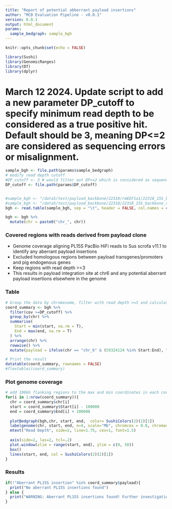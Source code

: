 ```yaml
---
title: "Report of potential abberrant payload insertions"
author: "MCB Evaluation Pipeline - v0.0.1"
version: 0.0.1
output: html_document
params:
  sample_bedgraph: sample_bgh
---
```


```r
knitr::opts_chunk$set(echo = FALSE)
```

```r
library(Sushi)
library(GenomicRanges)
library(DT)
library(dplyr)

```

# March 12 2024. Update script to add a new parameter DP_cutoff to specify minimum read depth to be considered as a true positive hit. Default should be 3, meaning DP<=2 are considered as sequencing errors or misalignment.
```r
sample_bgh <- file.path(params$sample_bedgraph)
# modify read depth cutoff
#DP_cutoff <- 3 # would filter out DP<=2 which is considered as sequencing error. So only keep DP>=3
DP_cutoff <- file.path(params$DP_cutoff)


#sample_bgh <- "/data5/test/payload_backbone/22318/rmEEF1a1/22318_15S_backbone_reads_to_Ssc11.rm.endoHits.bg" # this bedgraph is from a test run that manually removed EEF1a1 from Ssc11.1
#sample_bgh <- "/data5/test/payload_backbone/22318/22318_15S_backbone_reads_to_Ssc11.rm.endoHits.bg"
bgh <- read.table(sample_bgh, sep = "\t", header = FALSE, col.names = c("chr", "start", "end", "cov"))

bgh <- bgh %>%
  mutate(chr = paste0("chr_", chr)) 
```

### Covered regions with reads derived from payload clone 
- Genome coverage aligning PL15S PacBio HiFi reads to Sus scrofa v11.1 to identify any aberrant payload insertions
- Excluded homologous regions between payload transgenes/promoters and pig endogenous genes
- Keep regions with read depth >=3
- This results in payload integration site at chr6 and any potential aberrant payload insertions elsewhere in the genome

### Table
```r
# Group the data by chromosome, filter with read depth >=3 and calculate the maximum and minimum coordinates
coord_summary <- bgh %>% 
  filter(cov >=DP_cutoff) %>%
  group_by(chr) %>%
  summarise(
    Start = min(start, na.rm = T),
    End = max(end, na.rm = T)
  ) %>%
  arrange(chr) %>%
  rowwise() %>%
  mutate(payload = ifelse(chr == "chr_6" & (59324124 %in% Start:End), "Expected PL15S insertion", "Aberrant PL15S insertion" ))

# Print the result
datatable(coord_summary, rownames = FALSE)
#flextablei(coord_summary)
```

### Plot genome coverage
```r
# add 100kb flanking regions to the max and min coordinates in each covered region
for(i in 1:nrow(coord_summary)){
  chr = coord_summary$chr[i]
  start = coord_summary$Start[i] - 100000
  end = coord_summary$End[i] + 100000
  
  plotBedgraph(bgh,chr, start, end,  color= SushiColors(2)(2)[1])
  labelgenome(chr, start, end, n=4, scale="Mb", chromcex = 0.8, chromadjust = 0.01)
  mtext("Read Depth", side=2, line=1.75, cex=1, font=1.5)
  
  axis(side=2, las=2, tcl=.2)
  plot.window(xlim = range(start, end), ylim = c(0, 50))
  box()
  lines(start, end, col = SushiColors(2)(2)[1])
}
```

### Results
```r
if(!"Aberrant PL15S insertion" %in% coord_summary$payload){
  print("No aberrant PL15S insertions found")
} else {
  print("WARNING: Aberrant PL15S insertions found! Further investigation is required")
}
```





